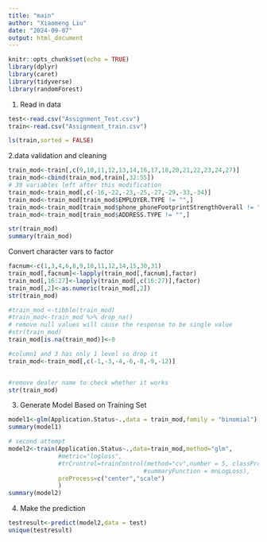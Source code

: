 ```yaml
---
title: "main"
author: "Xiaomeng Liu"
date: "2024-09-07"
output: html_document
---
```


```r
knitr::opts_chunk$set(echo = TRUE)
library(dplyr)
library(caret)
library(tidyverse)
library(randomForest)
```


1. Read in data
```r
test<-read.csv("Assignment_Test.csv")
train<-read.csv("Assignment_train.csv")
```

```r
ls(train,sorted = FALSE)
```

2.data validation and cleaning

```r
train_mod<-train[,c(9,10,11,12,13,14,16,17,18,20,21,22,23,24,27)]
train_mod<-cbind(train_mod,train[,32:55])
# 39 variables left after this modification
train_mod<-train_mod[,c(-16,-22,-23,-25,-27,-29,-33,-34)]
train_mod<-train_mod[train_mod$EMPLOYER.TYPE != "",]
train_mod<-train_mod[train_mod$phone_phoneFootprintStrengthOverall != "",]
train_mod<-train_mod[train_mod$ADDRESS.TYPE != "",]
```

```r
str(train_mod)
summary(train_mod)
```

Convert character vars to factor
```r
facnum<-c(1,3,4,6,8,9,10,11,12,14,15,30,31)
train_mod[,facnum]<-lapply(train_mod[,facnum],factor)
train_mod[,16:27]<-lapply(train_mod[,c(16:27)],factor)
train_mod[,2]<-as.numeric(train_mod[,2])
str(train_mod)
```
```r
#train_mod <-tibble(train_mod)
#train_mod<-train_mod %>% drop_na() 
# remove null values will cause the response to be single value
#str(train_mod)
train_mod[is.na(train_mod)]<-0
```

```r
#column1 and 3 has only 1 level so drop it
train_mod<-train_mod[,c(-1,-3,-4,-6,-8,-9,-12)]


#remove dealer name to check whether it works
str(train_mod)
```


3. Generate Model Based on Training Set

```r
model1<-glm(Application.Status~.,data = train_mod,family = "binomial")
summary(model1)
```


```r
# second attempt
model2<-train(Application.Status~.,data=train_mod,method="glm",
              #metric="logloss",
              #trCrontrol=trainControl(method="cv",number = 5, classProbs = TRUE,
                                      #summaryFunction = mnLogLoss),
              preProcess=c("center","scale")
              )
summary(model2)
```

4. Make the prediction

```r
testresult<-predict(model2,data = test)
unique(testresult)
```
